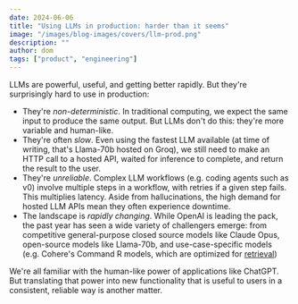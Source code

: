 ```yaml
---
date: 2024-06-06
title: "Using LLMs in production: harder than it seems"
image: "/images/blog-images/covers/llm-prod.png"
description: ""
author: dom
tags: ["product", "engineering"]
---
```


LLMs are powerful, useful, and getting better rapidly. But they're surprisingly hard to use in production:

- They're *non-deterministic*. In traditional computing, we expect the same input to produce the same output. But LLMs don't do this: they're more variable and human-like.
- They're often *slow*. Even using the fastest LLM available (at time of writing, that's Llama-70b hosted on Groq), we still need to make an HTTP call to a hosted API, waited for inference to complete, and return the result to the user. 
- They're *unreliable*. Complex LLM workflows (e.g. coding agents such as v0) involve multiple steps in a workflow, with retries if a given step fails. This multiplies latency. Aside from hallucinations, the high demand for hosted LLM APIs mean they often experience downtime.
- The landscape is *rapidly changing*. While OpenAI is leading the pack, the past year has seen a wide variety of challengers emerge: from competitive general-purpose closed source models like Claude Opus, open-source models like Llama-70b, and use-case-specific models (e.g. Cohere's Command R models, which are optimized for [retrieval](https://www.databricks.com/glossary/retrieval-augmented-generation-rag))

We're all familiar with the human-like power of applications like ChatGPT. But translating that power into new functionality that is useful to users in a consistent, reliable way is another matter. 
